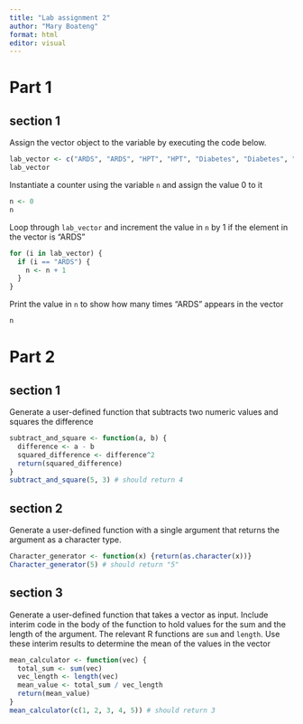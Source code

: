---
title: "Lab assignment 2"
author: "Mary Boateng"
format: html
editor: visual
---

# Part 1

## section 1

Assign the vector object to the variable by executing the code below.

```{r}
lab_vector <- c("ARDS", "ARDS", "HPT", "HPT", "Diabetes", "Diabetes", "ARDS","Diabetes", "HPT", "HPT")
lab_vector
```

Instantiate a counter using the variable `n` and assign the value 0 to it

```{r}
n <- 0
n
```

Loop through `lab_vector` and increment the value in `n` by 1 if the element in the vector is "ARDS"

```{r}
for (i in lab_vector) {
  if (i == "ARDS") {
    n <- n + 1
  }
}
```

Print the value in `n` to show how many times "ARDS" appears in the vector

```{r}
n
```

# Part 2

## section 1

Generate a user-defined function that subtracts two numeric values and squares the difference

```{r}
subtract_and_square <- function(a, b) {
  difference <- a - b
  squared_difference <- difference^2
  return(squared_difference)
}
subtract_and_square(5, 3) # should return 4
```

## section 2

Generate a user-defined function with a single argument that returns the argument as a character type.

```{r}
Character_generator <- function(x) {return(as.character(x))}
Character_generator(5) # should return "5"
```

## section 3

Generate a user-defined function that takes a vector as input. Include interim code in the body of the function to hold values for the sum and the length of the argument. The relevant R functions are `sum` and `length`. Use these interim results to determine the mean of the values in the vector

```{r}
mean_calculator <- function(vec) {
  total_sum <- sum(vec)
  vec_length <- length(vec)
  mean_value <- total_sum / vec_length
  return(mean_value)
}
mean_calculator(c(1, 2, 3, 4, 5)) # should return 3
```
